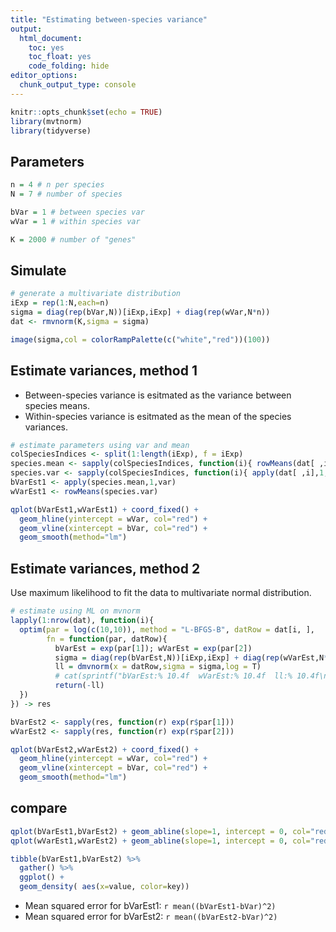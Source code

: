 ```yaml
---
title: "Estimating between-species variance"
output:
  html_document: 
    toc: yes
    toc_float: yes
    code_folding: hide
editor_options: 
  chunk_output_type: console
---
```


```r
knitr::opts_chunk$set(echo = TRUE)
library(mvtnorm)
library(tidyverse)
```

## Parameters 

```r
n = 4 # n per species
N = 7 # number of species

bVar = 1 # between species var
wVar = 1 # within species var

K = 2000 # number of "genes"
```

## Simulate 

```r
# generate a multivariate distribution
iExp = rep(1:N,each=n)
sigma = diag(rep(bVar,N))[iExp,iExp] + diag(rep(wVar,N*n))
dat <- rmvnorm(K,sigma = sigma)
```

```r
image(sigma,col = colorRampPalette(c("white","red"))(100))
```


## Estimate variances, method 1

* Between-species variance is esitmated as the variance between species means.
* Within-species variance is esitmated as the mean of the species variances.

```r
# estimate parameters using var and mean
colSpeciesIndices <- split(1:length(iExp), f = iExp)
species.mean <- sapply(colSpeciesIndices, function(i){ rowMeans(dat[ ,i]) })
species.var <- sapply(colSpeciesIndices, function(i){ apply(dat[ ,i],1,var) })
bVarEst1 <- apply(species.mean,1,var)
wVarEst1 <- rowMeans(species.var)
```

```r
qplot(bVarEst1,wVarEst1) + coord_fixed() +
  geom_hline(yintercept = wVar, col="red") + 
  geom_vline(xintercept = bVar, col="red") +
  geom_smooth(method="lm")

```

## Estimate variances, method 2

Use maximum likelihood to fit the data to multivariate normal distribution.

```r
# estimate using ML on mvnorm
lapply(1:nrow(dat), function(i){
  optim(par = log(c(10,10)), method = "L-BFGS-B", datRow = dat[i, ],
        fn = function(par, datRow){
          bVarEst = exp(par[1]); wVarEst = exp(par[2])
          sigma = diag(rep(bVarEst,N))[iExp,iExp] + diag(rep(wVarEst,N*n))
          ll = dmvnorm(x = datRow,sigma = sigma,log = T)  
          # cat(sprintf("bVarEst:% 10.4f  wVarEst:% 10.4f  ll:% 10.4f\n",bVarEst,wVarEst,ll))
          return(-ll)
  })
}) -> res

bVarEst2 <- sapply(res, function(r) exp(r$par[1])) 
wVarEst2 <- sapply(res, function(r) exp(r$par[2]))
```

```r
qplot(bVarEst2,wVarEst2) + coord_fixed() + 
  geom_hline(yintercept = wVar, col="red") + 
  geom_vline(xintercept = bVar, col="red") +
  geom_smooth(method="lm")
```

## compare

```r
qplot(bVarEst1,bVarEst2) + geom_abline(slope=1, intercept = 0, col="red")
qplot(wVarEst1,wVarEst2) + geom_abline(slope=1, intercept = 0, col="red")
```

```r
tibble(bVarEst1,bVarEst2) %>% 
  gather() %>% 
  ggplot() +
  geom_density( aes(x=value, color=key))
```

* Mean squared error for bVarEst1: `r mean((bVarEst1-bVar)^2)`
* Mean squared error for bVarEst2: `r mean((bVarEst2-bVar)^2)`

